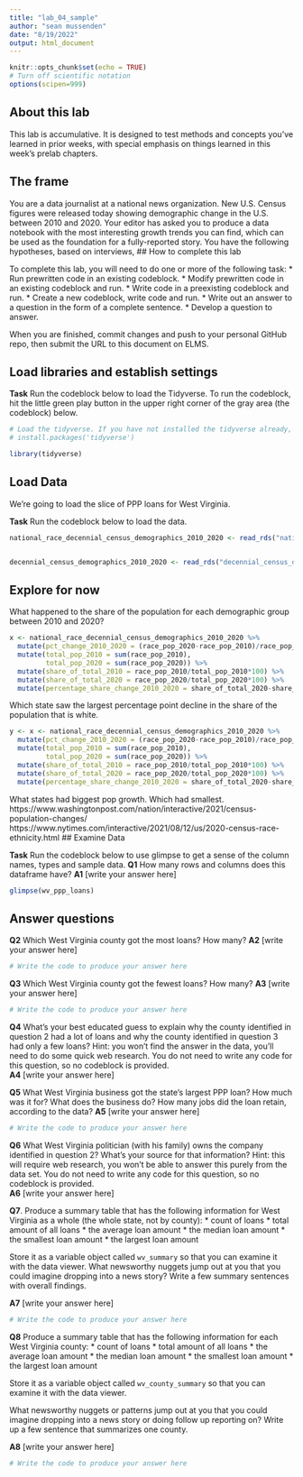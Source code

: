 ```yaml
---
title: "lab_04_sample"
author: "sean mussenden"
date: "8/19/2022"
output: html_document
---
```


```r
knitr::opts_chunk$set(echo = TRUE)
# Turn off scientific notation
options(scipen=999)
```

## About this lab

This lab is accumulative. It is designed to test methods and concepts you've learned in prior weeks, with special emphasis on things learned in this week's prelab chapters.    

## The frame

You are a data journalist at a national news organization. New U.S. Census figures were released today showing demographic change in the U.S. between 2010 and 2020.  Your editor has asked you to produce a data notebook with the most interesting growth trends you can find, which can be used as the foundation for a fully-reported story. You have the following hypotheses, based on interviews, 
## How to complete this lab

To complete this lab, you will need to do one or more of the following task:
* Run prewritten code in an existing codeblock.
* Modify prewritten code in an existing codeblock and run.
* Write code in a preexisting codeblock and run.
* Create a new codeblock, write code and run. 
* Write out an answer to a question in the form of a complete sentence.
* Develop a question to answer.  

When you are finished, commit changes and push to your personal GitHub repo, then submit the URL to this document on ELMS.

## Load libraries and establish settings

**Task** Run the codeblock below to load the Tidyverse. To run the codeblock, hit the little green play button in the upper right corner of the gray area (the codeblock) below.

```r

# Load the tidyverse. If you have not installed the tidyverse already, remove the # from the next line and run it first.  
# install.packages('tidyverse')

library(tidyverse)
```

## Load Data

We're going to load the slice of PPP loans for West Virginia.

**Task** Run the codeblock below to load the data.

```r

national_race_decennial_census_demographics_2010_2020 <- read_rds("national_race_decennial_census_demographics_2010_2020.rds")


decennial_census_demographics_2010_2020 <- read_rds("decennial_census_demographics_2010_2020.rds")


```


## Explore for now

What happened to the share of the population for each demographic group between 2010 and 2020?

```r



x <- national_race_decennial_census_demographics_2010_2020 %>%
  mutate(pct_change_2010_2020 = (race_pop_2020-race_pop_2010)/race_pop_2010*100) %>%
  mutate(total_pop_2010 = sum(race_pop_2010),
         total_pop_2020 = sum(race_pop_2020)) %>%
  mutate(share_of_total_2010 = race_pop_2010/total_pop_2010*100) %>%
  mutate(share_of_total_2020 = race_pop_2020/total_pop_2020*100) %>%
  mutate(percentage_share_change_2010_2020 = share_of_total_2020-share_of_total_2010)

```

Which state saw the largest percentage point decline in the share of the population that is white. 

```r
y <- x <- national_race_decennial_census_demographics_2010_2020 %>%
  mutate(pct_change_2010_2020 = (race_pop_2020-race_pop_2010)/race_pop_2010*100) %>%
  mutate(total_pop_2010 = sum(race_pop_2010),
         total_pop_2020 = sum(race_pop_2020)) %>%
  mutate(share_of_total_2010 = race_pop_2010/total_pop_2010*100) %>%
  mutate(share_of_total_2020 = race_pop_2020/total_pop_2020*100) %>%
  mutate(percentage_share_change_2010_2020 = share_of_total_2020-share_of_total_2010)

```


What states had biggest pop growth. Which had smallest. 
https://www.washingtonpost.com/nation/interactive/2021/census-population-changes/
https://www.nytimes.com/interactive/2021/08/12/us/2020-census-race-ethnicity.html
## Examine Data

**Task** Run the codeblock below to use glimpse to get a sense of the column names, types and sample data.
**Q1** How many rows and columns does this dataframe have?
**A1** [write your answer here]

```r
glimpse(wv_ppp_loans)
```

## Answer questions

**Q2** Which West Virginia county got the most loans? How many?
**A2** [write your answer here]

```r
# Write the code to produce your answer here

```
**Q3** Which West Virginia county got the fewest loans? How many?
**A3** [write your answer here]

```r
# Write the code to produce your answer here

```
**Q4** What's your best educated guess to explain why the county identified in question 2 had a lot of loans and why the county identified in question 3 had only a few loans? Hint: you won't find the answer in the data, you'll need to do some quick web research. You do not need to write any code for this question, so no codeblock is provided.  
**A4** [write your answer here]


**Q5** What West Virginia business got the state's largest PPP loan? How much was it for? What does the business do? How many jobs did the loan retain, according to the data?
**A5** [write your answer here]

```r
# Write the code to produce your answer here

```

**Q6** What West Virginia politician (with his family) owns the company identified in question 2? What's your source for that information? Hint: this will require web research, you won't be able to answer this purely from the data set.  You do not need to write any code for this question, so no codeblock is provided.  
**A6** [write your answer here]

**Q7**. Produce a summary table that has the following information for West Virginia as a whole (the whole state, not by county):
* count of loans
* total amount of all loans
* the average loan amount
* the median loan amount
* the smallest loan amount
* the largest loan amount

Store it as a variable object called `wv_summary` so that you can examine it with the data viewer. What newsworthy nuggets jump out at you that you could imagine dropping into a news story? Write a few summary sentences with overall findings.

**A7** [write your answer here]
```r
# Write the code to produce your answer here
```

**Q8** Produce a summary table that has the following information for each West Virginia county:
* count of loans
* total amount of all loans
* the average loan amount
* the median loan amount
* the smallest loan amount
* the largest loan amount

Store it as a variable object called `wv_county_summary` so that you can examine it with the data viewer.

What newsworthy nuggets or patterns jump out at you that you could imagine dropping into a news story or doing follow up reporting on? Write up a few sentence that summarizes one county.

**A8** [write your answer here]
```r
# Write the code to produce your answer here
```
